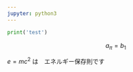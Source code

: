 ```yaml
---
jupyter: python3
---
```


```python
print('test')
```

$$
a_\pi = b_1
$$

$e = mc^2$ は　エネルギー保存則です
